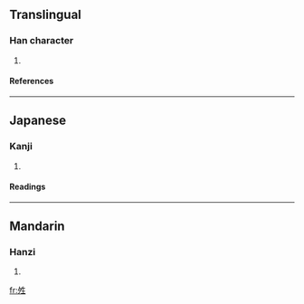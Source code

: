 ==Translingual==
===Han character===
{{Han char|rn=36|rad=夕|as=05|sn=8|four=|canj=弓戈竹手一 (NIHQM)}}
# {{defn|Han|sort=夕05}}
====References====
{{Han ref|kx=0247.010|dkj=05765|dj=0491.020|hdz=20863.060|uh=591D|ud=22813}}
----
==Japanese==
===Kanji===
{{ja-kanji|grade=|rs=夕05}}
# {{defn|Japanese}} 
====Readings====
{{ja-readings|on=[[せい]] (sei), [[じょう]] (jō), [[そう]] (sō), [[しょう]] (shō)|kun=[[はれる]] (hareru)}}
----
==Mandarin==
===Hanzi===
{{cmn-hanzi|pin=[[qíng]] (qing2)|wg=ch'ing<sup>2</sup>}}
# {{defn|Mandarin}}

[[fr:夝]]